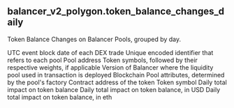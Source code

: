 ## balancer_v2_polygon.token_balance_changes_daily 
Token Balance Changes on Balancer Pools, grouped by day.


<ParamField path="block_date">
UTC event block date of each DEX trade
</ParamField>
<ParamField path="pool_id">
Unique encoded identifier that refers to each pool
</ParamField>
<ParamField path="pool_address">
Pool address
</ParamField>
<ParamField path="pool_symbol">
Token symbols, followed by their respective weights, if applicable
</ParamField>
<ParamField path="version">
Version of Balancer where the liquidity pool used in transaction is deployed
</ParamField>
<ParamField path="blockchain">
Blockchain
</ParamField>
<ParamField path="pool_type">
Pool attributes, determined by the pool&#x27;s factory
</ParamField>
<ParamField path="token_address">
Contract address of the token
</ParamField>
<ParamField path="token_symbol">
Token symbol
</ParamField>
<ParamField path="daily_delta">
Daily total impact on token balance
</ParamField>
<ParamField path="daily_delta_usd">
Daily total impact on token balance, in USD
</ParamField>
<ParamField path="daily_delta_eth">
Daily total impact on token balance, in eth
</ParamField>
